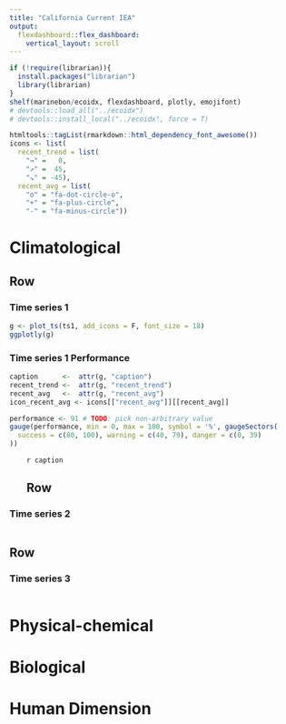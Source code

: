 ```yaml
---
title: "California Current IEA"
output: 
  flexdashboard::flex_dashboard:
    vertical_layout: scroll
---
```


```r
if (!require(librarian)){
  install.packages("librarian")
  library(librarian)
}
shelf(marinebon/ecoidx, flexdashboard, plotly, emojifont)
# devtools::load_all("../ecoidx")
# devtools::install_local("../ecoidx", force = T)

htmltools::tagList(rmarkdown::html_dependency_font_awesome())
icons <- list(
  recent_trend = list(
    "→" =   0,
    "↗" =  45,
    "↘" = -45),
  recent_avg = list(
    "o" = "fa-dot-circle-o",
    "+" = "fa-plus-circle",
    "-" = "fa-minus-circle"))
```

# Climatological {data-orientation=rows}

## Row {data-height=300}
    
### Time series 1 {data-width=800}
    
```r
g <- plot_ts(ts1, add_icons = F, font_size = 18)
ggplotly(g)
```

### Time series 1 Performance {data-width=200}
    
```r
caption      <-  attr(g, "caption")
recent_trend <-  attr(g, "recent_trend")
recent_avg   <-  attr(g, "recent_avg")
icon_recent_avg <- icons[["recent_avg"]][[recent_avg]]

performance <- 91 # TODO: pick non-arbitrary value
gauge(performance, min = 0, max = 100, symbol = '%', gaugeSectors(
  success = c(80, 100), warning = c(40, 79), danger = c(0, 39)
))
```
<div style="float:left; width: 20px; height: 40px; margin: 5px;">
  <i class="fa fa-arrow-circle-right"></i>

  <i class="fa `r icon_recent_avg`"></i>
</div>

`r caption`
 
## Row {data-height=300}

### Time series 2

```r
```   
 
## Row {data-height=200}

### Time series 3
    
```r
```

# Physical-chemical

# Biological

# Human Dimension


